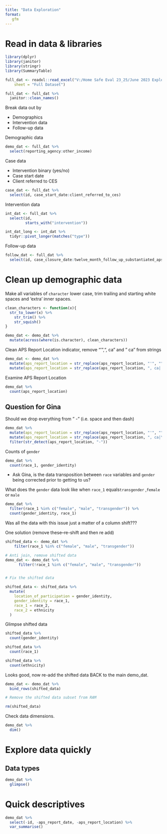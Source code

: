 ```yaml
---
title: "Data Exploration"
format: 
   gfm
---
```


# Read in data & libraries

```r
library(dplyr)
library(janitor)
library(stringr)
library(SummaryTable)

full_dat <- readxl::read_excel("V:/Home Safe Eval 23_25/June 2023 Exploratory Data/7.12.23.Home Safe Data-FY 22-23 Q3.xlsx", 
    sheet = "Full Dataset")

full_dat <- full_dat %>% 
  janitor::clean_names()
```

Break data out by 

  - Demographics
  - Intervention data
  - Follow-up data
  
  
Demographic data  
  
```r
demo_dat <- full_dat %>% 
  select(reporting_agency:other_income)
```

Case data 

  - Intervention binary (yes/no)
  - Case start date
  - Client referred to CES

```r
case_dat <- full_dat %>% 
  select(id, case_start_date:client_referred_to_ces)
```

Intervention data

```r
int_dat <- full_dat %>% 
  select(id,
         starts_with("intervention"))
```


```r
int_dat_long <- int_dat %>% 
  tidyr::pivot_longer(matches("type"))
```


Follow-up data

```r
follow_dat <- full_dat %>% 
  select(id, case_closure_date:twelve_month_follow_up_substantiated_aps_reports)
```

# Clean up demographic data

Make all variables of `character` lower case, trim trailing and starting white spaces and 'extra' inner spaces.

```r
clean_characters <- function(x){
  str_to_lower(x) %>% 
    str_trim() %>% 
    str_squish()
}

demo_dat <- demo_dat %>% 
  mutate(across(where(is.character), clean_characters))

```

Clean APS Report Location indicator, remove "'",", ca" and " ca" from strings

```r
demo_dat <- demo_dat %>% 
  mutate(aps_report_location = str_replace(aps_report_location, "'", "")) %>% 
  mutate(aps_report_location = str_replace(aps_report_location, ", ca| ca|,ca", ""))
```

Examine APS Report Location

```r
demo_dat %>% 
  count(aps_report_location)
```

## Question for Gina

Should we drop everything from " -" (i.e. space and then dash)
```r
demo_dat %>%  
  mutate(aps_report_location = str_replace(aps_report_location, "'", "")) %>% 
  mutate(aps_report_location = str_replace(aps_report_location, ", ca|\\ ca|,ca", "")) %>%        count(aps_report_location) %>% filter(str_detect(aps_report_location, "-")) %>% 
  filter(str_detect(aps_report_location, "-"))
```
Counts of `gender`

```r
demo_dat %>% 
  count(race_1, gender_identity)
```

  - Ask Gina, is the data transposition between `race` variables and `gender` being corrected prior to getting to us?

What does the `gender` data look like when `race_1` equals`transgender` ,`female` or `male`

```r
demo_dat %>% 
  filter(race_1 %in% c("female", "male", "transgender")) %>% 
  count(gender_identity, race_1)
```

Was all the data with this issue just a matter of a column shift???

One solution (remove these--re-shift and then re add)

```r
shifted_data <- demo_dat %>% 
    filter(race_1 %in% c("female", "male", "transgender")) 

# Anti join, remove shifted data
demo_dat <- demo_dat %>% 
      filter(!race_1 %in% c("female", "male", "transgender")) 


# Fix the shifted data

shifted_data <- shifted_data %>% 
  mutate(
    location_of_participation = gender_identity,
    gender_identity = race_1,
    race_1 = race_2,
    race_2 = ethnicity
  )

```

Glimpse shifted data

```r
shifted_data %>% 
  count(gender_identity)

shifted_data %>% 
  count(race_1)

shifted_data %>% 
  count(ethnicity)
```

Looks good, now re-add the shifted data BACK to the main demo_dat.

```r
demo_dat <- demo_dat %>% 
  bind_rows(shifted_data)

# Remove the shifted data subset from RAM

rm(shifted_data)
```

Check data dimensions.

```r
demo_dat %>% 
  dim()
```

# Explore data quickly


## Data types

```r
demo_dat %>% 
  glimpse()
```


# Quick descriptives

```r
demo_dat %>% 
  select(-id, -aps_report_date, -aps_report_location) %>% 
  var_summarise()
```
